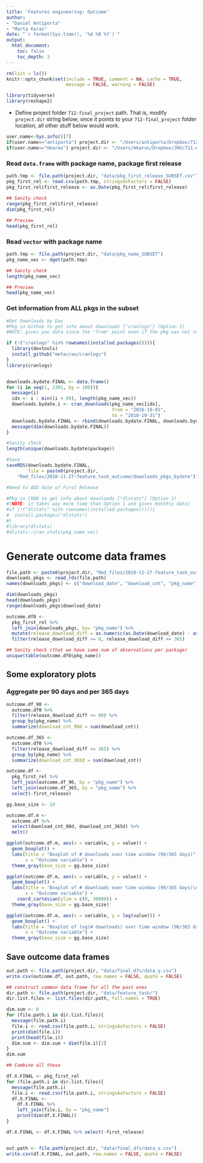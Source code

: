 ```yaml
---
title: 'Features engineering: Outcome'
author: 
- "Daniel Antiporta"
- "Marta Karas"
date: "`r format(Sys.time(), '%d %B %Y')`"
output: 
  html_document:
    toc: false
    toc_depth: 3
---
```



```r
rm(list = ls())
knitr::opts_chunk$set(include = TRUE, comment = NA, cache = TRUE, 
                      message = FALSE, warning = FALSE)

library(tidyverse)
library(reshape2)

```

* Define project folder `712-final_project` path. That is, modify `project.dir` string below; once it points to your `712-final_project` folder location, all other stuff below would work. 

```r
user.name<-Sys.info()[7]
if(user.name=="antiporta") project.dir <- "/Users/antiporta/Dropbox/712-final_project/"
if(user.name=="mkaras") project.dir <- "/Users/mkaras/Dropbox/JHU/711-ADV_DATA_SCIENCE/712-final_project/"
```


### Read `data.frame` with package name, package first release 

```r
path.tmp <- file.path(project.dir, "data/pkg_first_release_SUBSET.csv")
pkg_first_rel <- read.csv(path.tmp, stringsAsFactors = FALSE)
pkg_first_rel$first_release <- as.Date(pkg_first_rel$first_release)
  
## Sanity check
range(pkg_first_rel$first_release)
dim(pkg_first_rel)

## Preview
head(pkg_first_rel)
```

### Read `vector` with package name

```r
path.tmp <- file.path(project.dir, "data/pkg_name_SUBSET")
pkg_name_vec <- dget(path.tmp)

## Sanity check
length(pkg_name_vec)

## Preview
head(pkg_name_vec)
```

### Get information from ALL pkgs in the subset
```r
#Get Downloads by Day 
#Pkg in Github to get info about downloads ["cranlogs"] (Option 1)
#NOTE: gives you data since the "from" point even if the pkg was not released, cross validation with date of first released.

if (!("cranlogs" %in% rownames(installed.packages()))){
  library(devtools)
  install_github("metacran/cranlogs")
}
library(cranlogs)


downloads.bydate.FINAL <- data.frame()
for (i in seq(1, 2301, by = 100)){
  message(i)
  idx <- i : min((i + 99), length(pkg_name_vec))
  downloads.bydate.i <- cran_downloads(pkg_name_vec[idx], 
                                       from = "2016-10-01", 
                                       to = "2018-10-31")
  downloads.bydate.FINAL <- rbind(downloads.bydate.FINAL, downloads.bydate.i)
  message(dim(downloads.bydate.FINAL))
}

#Sanity check
length(unique(downloads.bydate$package))

#Save
saveRDS(downloads.bydate.FINAL, 
        file = paste0(project.dir,
    "Rmd_files/2018-11-27-feature_task_outcome/downloads_pkgs_bydate"))

#Need to ADD date of First Release

#Pkg in CRAN to get info about downloads ["dlstats"] (Option 2) 
#[NOTE: it takes way more time than Option 1 and gives monthly data]
#if (!("dlstats" %in% rownames(installed.packages()))){
#  install.packages("dlstats")
#}
#library(dlstats)
#dlstats::cran_stats(pkg_name_vec)

```


# Generate outcome data frames

```r

file.path <- paste0(project.dir, "Rmd_files/2018-11-27-feature_task_outcome/downloads_pkgs_bydate")
downloads_pkgs <- read_rds(file.path)
names(downloads_pkgs) <- c("download_date", "download_cnt", "pkg_name")

dim(downloads_pkgs)
head(downloads_pkgs)
range(downloads_pkgs$download_date)

outcome.df0 <- 
  pkg_first_rel %>% 
  left_join(downloads_pkgs, by= "pkg_name") %>%
  mutate(release_download_diff = as.numeric(as.Date(download_date) - as.Date(first_release), units = "days")) %>%
  filter(release_download_diff >= 0, release_download_diff <= 365)

## Sanity check (that we have same num of observations per package)
unique(table(outcome.df0$pkg_name))

```


## Some exploratory plots

### Aggregate per 90 days and per 365 days

```r
outcome.df_90 <- 
  outcome.df0 %>%
  filter(release_download_diff <= 90) %>%
  group_by(pkg_name) %>%
  summarize(download_cnt_90d = sum(download_cnt))

outcome.df_365 <- 
  outcome.df0 %>%
  filter(release_download_diff <= 365) %>%
  group_by(pkg_name) %>%
  summarize(download_cnt_365d = sum(download_cnt))

outcome.df <- 
  pkg_first_rel %>%
  left_join(outcome.df_90, by = "pkg_name") %>%
  left_join(outcome.df_365, by = "pkg_name") %>%
  select(-first_release)

```


```r

gg.base_size <- 10

outcome.df.m <-
  outcome.df %>%
  select(download_cnt_90d, download_cnt_365d) %>%
  melt()

ggplot(outcome.df.m, aes(x = variable, y = value)) + 
  geom_boxplot() + 
  labs(title = "Boxplot of # downloads over time window (90/365 days)",
       x = "Outcome variable") + 
  theme_gray(base_size = gg.base_size) 

ggplot(outcome.df.m, aes(x = variable, y = value)) + 
  geom_boxplot() + 
  labs(title = "Boxplot of # downloads over time window (90/365 days)\n(y-axis limited)",
       x = "Outcome variable") + 
    coord_cartesian(ylim = c(0, 30000)) +  
  theme_gray(base_size = gg.base_size)

ggplot(outcome.df.m, aes(x = variable, y = log(value))) + 
  geom_boxplot() + 
  labs(title = "Boxplot of log(# downloads) over time window (90/365 days)",
       x = "Outcome variable") +   
  theme_gray(base_size = gg.base_size)


```


## Save outcome data frames

```r

out.path <- file.path(project.dir, "data/final_dfs/data_y.csv")
write.csv(outcome.df, out.path, row.names = FALSE, quote = FALSE)

## construct common data frame for all the past ones 
dir.path <- file.path(project.dir, "data/feature_task/")
dir.list.files <- list.files(dir.path, full.names = TRUE)

dim.sum <- 0
for (file.path.i in dir.list.files){
  message(file.path.i)
  file.i <- read.csv(file.path.i, stringsAsFactors = FALSE)
  print(dim(file.i))
  print(head(file.i))
  dim.sum <- dim.sum + dim(file.i)[2]
}
dim.sum

## Combine all these 

df.X.FINAL <- pkg_first_rel 
for (file.path.i in dir.list.files){
  message(file.path.i)
  file.i <- read.csv(file.path.i, stringsAsFactors = FALSE)
  df.X.FINAL <- 
    df.X.FINAL %>%
    left_join(file.i, by = "pkg_name")
    print(dim(df.X.FINAL))
}

df.X.FINAL <- df.X.FINAL %>% select(-first_release)


out.path <- file.path(project.dir, "data/final_dfs/data_x.csv")
write.csv(df.X.FINAL, out.path, row.names = FALSE, quote = FALSE)

```






